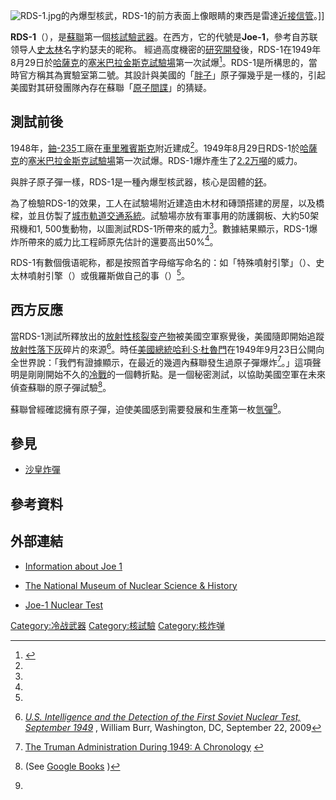 {{noteTA
|G1=核能
|1=zh-hans:斯大林;zh-hk:史太林;zh-tw:史達林;
}}
{{coord|50|26|15|N|77|48|51|E|display=title}}
[[File:RDS-1.jpg|thumb]]的內爆型核武，RDS-1的前方表面上像眼睛的東西是雷達[[近接信管|近接信管]]。]]

'''RDS-1'''（'''{{lang-ru|РДС-1}}'''），是[[蘇聯|蘇聯]]第一個[[核試驗|核試驗武器]]。在西方，它的代號是'''Joe-1'''，參考自苏联领导人[[史太林|史太林]]名字約瑟夫的昵称。 經過高度機密的[[研究開發|研究開發]]後，RDS-1在1949年8月29日於[[哈薩克蘇維埃社會主義共和國|哈薩克]]的[[塞米巴拉金斯克基地|塞米巴拉金斯克試驗場]]第一次試爆<ref name="Peslyak">{{en}}{{cite web |last=Peslyak |first=Alexander |title=Russia: building a nuclear deterrent for the sake of peace (60th anniversary of the first Soviet atomic test) |url=http://en.rian.ru/analysis/20090831/155977682.html |date=August 31, 2009 |publisher=RIA Novosti |accessdate=2010-04-05 |archive-date=2012-03-10 |archive-url=https://web.archive.org/web/20120310141609/http://en.rian.ru/analysis/20090831/155977682.html |dead-url=yes }}</ref>。RDS-1是{{Link-en|庫爾恰托夫研究所|Kurchatov Institute}}所構思的，當時官方稱其為實驗室第二號。其設計與美國的「[[胖子原子彈|胖子]]」原子彈幾乎是一樣的，引起美國對其研發團隊內存在蘇聯「[[原子間諜|原子間諜]]」的猜疑。

== 測試前後 ==

1948年，[[鈾-235|鈾-235]]工廠在[[車里雅賓斯克|車里雅賓斯克]]附近建成<ref name="Peslyak"/>。1949年8月29日RDS-1於[[哈薩克蘇維埃社會主義共和國|哈薩克]]的[[塞米巴拉金斯克基地|塞米巴拉金斯克試驗場]]第一次試爆。RDS-1爆炸產生了[[爆炸當量|2.2万噸]]的威力。

與胖子原子彈一樣，RDS-1是一種內爆型核武器，核心是固體的[[鈈|鈈]]。

為了檢驗RDS-1的效果，工人在試驗場附近建造由木材和磚頭搭建的房屋，以及橋樑，並且仿製了[[城市軌道交通系統|城市軌道交通系統]]。試驗場亦放有軍事用的防護鋼板、大約50架飛機和1, 500隻動物，以圖測試RDS-1所帶來的威力<ref name="Peslyak"/>。數據結果顯示，RDS-1爆炸所帶來的威力比工程師原先估計的還要高出50%<ref name="Peslyak"/>。

RDS-1有數個俄语昵称，都是按照首字母缩写命名的：如「特殊噴射引擎」（{{lang|ru|Реактивный двигатель специальный}}）、史太林噴射引擎（{{lang|ru|Реактивный двигатель Сталина}}）或俄羅斯做自己的事（{{lang|ru|Россия делает сама}}）<ref name="Peslyak"/>。

== 西方反應 ==
當RDS-1測試所釋放出的[[放射性|放射性]][[核裂变产物|核裂变产物]]被美國空軍察覺後，美國隨即開始追蹤[[放射性落下灰|放射性落下灰]]碎片的來源<ref>{{en}}[http://www.gwu.edu/~nsarchiv/nukevault/ebb286/ ''U.S. Intelligence and the Detection of the First Soviet Nuclear Test, September 1949''] {{Wayback|url=http://www.gwu.edu/~nsarchiv/nukevault/ebb286/ |date=20100618083503 }}, William Burr, Washington, DC, September 22, 2009</ref>。時任[[美國總統|美國總統]][[哈利·S·杜魯門|哈利·S·杜魯門]]在1949年9月23日公開向全世界說：「我們有證據顯示，在最近的幾週內蘇聯發生過原子彈爆炸<ref name="Truman">{{en}}[http://www.trumanlibrary.org/chron/49chron2.htm The         Truman Administration During 1949: A Chronology] {{Wayback|url=http://www.trumanlibrary.org/chron/49chron2.htm |date=20100626220210 }}</ref>。」這項聲明是剛剛開始不久的[[冷戰|冷戰]]的一個轉折點。{{Link-en|格林魯恩|Green Run}}是一個秘密測試，以協助美國空軍在未來偵查蘇聯的原子彈試驗<ref name="Miller">{{en}}{{cite book |title=Under the Cloud: The Decades of Nuclear Testing |publisher=Two Sixty Press |location=The Woodlands, Texas |first=Richard L |last=Miller |pages=71 |year=1991 |isbn=0029216206}} (See [http://books.google.com/books?id=adI-6jRDipgC&lpg=PA69&vq=slotin&pg=PA71#v=onepage&q=Hanford%20ton&f=false Google Books] {{Wayback|url=http://books.google.com/books?id=adI-6jRDipgC&lpg=PA69&vq=slotin&pg=PA71#v=onepage&q=Hanford%20ton&f=false |date=20140101065210 }})</ref>。

蘇聯曾經確認擁有原子彈，迫使美國感到需要發展和生產第一枚[[氫彈|氫彈]]<ref name="Truman" />。

== 參見 ==
* [[沙皇炸彈|沙皇炸彈]]

== 參考資料 ==
{{reflist}}

== 外部連結 ==
* {{en}}[http://nuclearweaponarchive.org/Russia/Sovwpnprog.html Information about Joe 1]
* {{en}}[https://web.archive.org/web/20080216002345/http://www.atomicmuseum.com/Tour/coldwar.cfm The National Museum of Nuclear Science & History]
* {{en}}[http://www.sonicbomb.com/modules.php?name=Content&pa=showpage&pid=50 Joe-1 Nuclear Test]{{Dead link}}

[[Category:冷战武器|Category:冷战武器]]
[[Category:核試驗|Category:核試驗]]
[[Category:核炸弹|Category:核炸弹]]